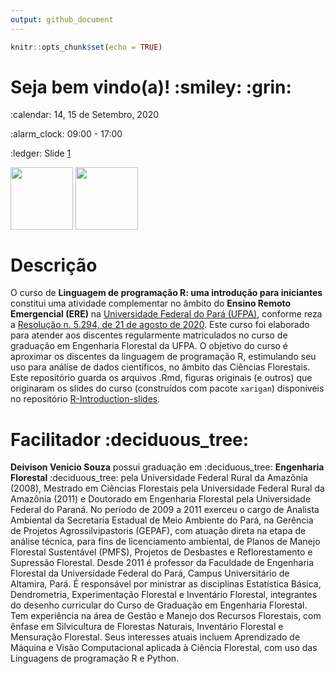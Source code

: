 ```yaml
---
output: github_document
---
```


```r
knitr::opts_chunk$set(echo = TRUE)
```

# Seja bem vindo(a)! :smiley: :grin:

:calendar: 14, 15 de Setembro, 2020

:alarm_clock: 09:00 - 17:00

:ledger: Slide [1](https://deivisonsouza.github.io/R-Introduction/Slides/01-Introduction.html)

<img src="Slides/fig/ufpa.png" width="100" align="middle" class="center"> <img src="Slides/fig/floresta.png" width="100" align="middle" class="center">

# Descrição

O curso de **Linguagem de programação R: uma introdução para iniciantes** constitui uma atividade complementar no âmbito do **Ensino Remoto Emergencial (ERE)** na [Universidade Federal do Pará (UFPA)](https://portal.ufpa.br/index.php), conforme reza a [Resolução  n. 5.294, de 21 de agosto de 2020](http://sege.ufpa.br/boletim_interno/downloads/resolucoes/consepe/2020/Resolucao_5294_2020_CONSEPE.pdf). Este curso foi elaborado para atender aos discentes regularmente matriculados no curso de graduação em Engenharia Florestal da UFPA. O objetivo do curso é aproximar os discentes da linguagem de programação R, estimulando seu uso para análise de dados científicos, no âmbito das Ciências Florestais. Este repositório guarda os arquivos .Rmd, figuras originais (e outros) que originaram os slides do curso (construídos com pacote `xarigan`) disponíveis no repositório [R-Introduction-slides](https://github.com/DeivisonSouza/R-Introduction-slides).

# Facilitador :deciduous_tree:

**Deivison Venicio Souza** possui graduação em :deciduous_tree: **Engenharia Florestal** :deciduous_tree: pela Universidade Federal Rural da Amazônia (2008), Mestrado em Ciências Florestais pela Universidade Federal Rural da Amazônia (2011) e Doutorado em Engenharia Florestal pela Universidade Federal do Paraná. No período de 2009 a 2011 exerceu o cargo de Analista Ambiental da Secretaria Estadual de Meio Ambiente do Pará, na Gerência de Projetos Agrossilvipastoris (GEPAF), com atuação direta na etapa de análise técnica, para fins de licenciamento ambiental, de Planos de Manejo Florestal Sustentável (PMFS), Projetos de Desbastes e Reflorestamento e Supressão Florestal. Desde 2011 é professor da Faculdade de Engenharia Florestal da Universidade Federal do Pará, Campus Universitário de Altamira, Pará. É responsável por ministrar as disciplinas Estatística Básica, Dendrometria, Experimentação Florestal e Inventário Florestal, integrantes do desenho curricular do Curso de Graduação em Engenharia Florestal. Tem experiência na área de Gestão e Manejo dos Recursos Florestais, com ênfase em Silvicultura de Florestas Naturais, Inventário Florestal e Mensuração Florestal. Seus interesses atuais incluem Aprendizado de Máquina e Visão Computacional aplicada à Ciência Florestal, com uso das Linguagens de programação R e Python.
